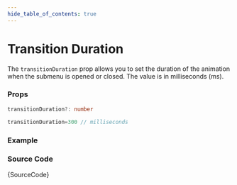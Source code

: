 ```yaml
---
hide_table_of_contents: true
---
```



# Transition Duration

The `transitionDuration` prop allows you to set the duration of the animation when the submenu is opened or closed. The value is in milliseconds (ms).

### Props

```ts noCopy
transitionDuration?: number
```

```ts noCopy title='Default Value'
transitionDuration=300 // milliseconds
```

### Example

<IframeWindow url='http://localhost:3000/en/menu-examples/horizontal-menu/menu/transition-duration' />

### Source Code

<TsToJsCodeSnippet>{SourceCode}</TsToJsCodeSnippet>
